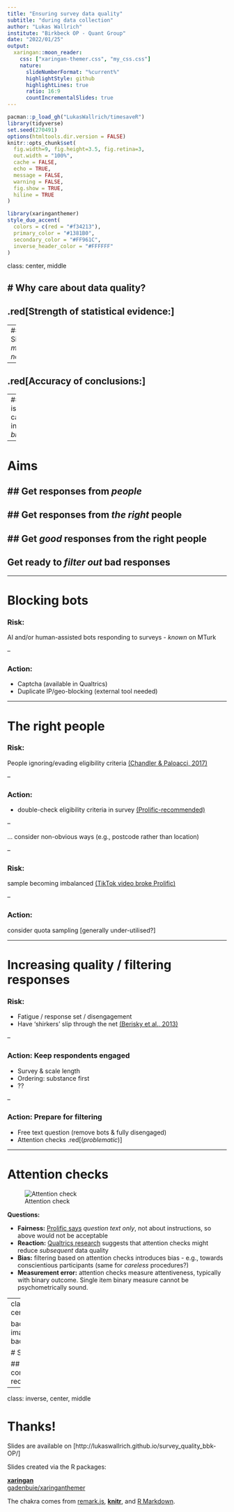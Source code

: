 ```yaml
---
title: "Ensuring survey data quality"
subtitle: "during data collection"
author: "Lukas Wallrich"
institute: "Birkbeck OP - Quant Group"
date: "2022/01/25"
output:
  xaringan::moon_reader:
    css: ["xaringan-themer.css", "my_css.css"]
    nature:
      slideNumberFormat: "%current%"
      highlightStyle: github
      highlightLines: true
      ratio: 16:9
      countIncrementalSlides: true
---
```


```r
pacman::p_load_gh("LukasWallrich/timesaveR")
library(tidyverse)
set.seed(270491)
options(htmltools.dir.version = FALSE)
knitr::opts_chunk$set(
  fig.width=9, fig.height=3.5, fig.retina=3,
  out.width = "100%",
  cache = FALSE,
  echo = TRUE,
  message = FALSE, 
  warning = FALSE,
  fig.show = TRUE,
  hiline = TRUE
)
```

```r
library(xaringanthemer)
style_duo_accent(
  colors = c(red = "#f34213"),
  primary_color = "#1381B0",
  secondary_color = "#FF961C",
  inverse_header_color = "#FFFFFF"
)
```

class: center, middle

# Why care about data quality?
--

## .red[Strength of statistical evidence:]

--
### Signal *minus noise*

--

## .red[Accuracy of conclusions:]

--
### Data issues can introduce *bias*

---

# Aims

## Get responses from *people*
--

## Get responses from *the right* people
--

## Get *good* responses from the right people
--

## Get ready to *filter out* bad responses

---

# Blocking bots

### __Risk:__ 

AI and/or human-assisted bots responding to surveys - *known* on MTurk

--

### Action:

- Captcha (available in Qualtrics)
- Duplicate IP/geo-blocking (external tool needed)

---

# The right people

### __Risk:__ 
People ignoring/evading eligibility criteria [(Chandler & Paloacci, 2017)](https://journals.sagepub.com/doi/full/10.1177/1948550617698203)

--

### __Action:__ 

- double-check eligibility criteria in survey [(Prolific-recommended)](https://researcher-help.prolific.co/hc/en-gb/articles/360010165173-Can-I-screen-participants-within-my-survey-#heading-2)

--

... consider non-obvious ways (e.g., postcode rather than location)


-- 

### __Risk:__ 
sample becoming imbalanced [(TikTok video broke Prolific)](https://www.theverge.com/2021/9/24/22688278/tiktok-science-study-survey-prolific)

-- 

### __Action:__ 
consider quota sampling [generally under-utilised?]

---

# Increasing quality / filtering responses

### Risk:

- Fatigue / response set / disengagement 
- Have 'shirkers' slip through the net [(Berisky et al., 2013)](https://onlinelibrary.wiley.com/doi/full/10.1111/ajps.12081)


--

### Action: Keep respondents engaged

- Survey & scale length
- Ordering: substance first
- ??


--

### Action: Prepare for filtering

- Free text question (remove bots & fully disengaged)
- Attention checks .red[(*problematic*)]

---

# Attention checks
![Attention check](attention_check.jpg)


__Questions:__

- **Fairness:** [Prolific says](https://researcher-help.prolific.co/hc/en-gb/articles/360009223553) *question text only*, not about instructions, so above would not be acceptable
- **Reaction:** [Qualtrics research](https://www.qualtrics.com/blog/using-attention-checks-in-your-surveys-may-harm-data-quality/) suggests that attention checks might reduce *subsequent* data quality
- **Bias:** filtering based on attention checks introduces bias - e.g., towards conscientious participants (same for *careless* procedures?)
- **Measurement error:** attention checks measure attentiveness, typically with binary outcome. Single item binary measure cannot be psychometrically sound.

---
class: inverse, center, middle

background-image: background.jpg

# So - what to do? 

## Questions, comments and recommendations?

---
class: inverse, center, middle

# Thanks!

Slides are available on [http://lukaswallrich.github.io/survey_quality_bbk-OP/]

Slides created via the R packages:

[**xaringan**](https://github.com/yihui/xaringan)<br>
[gadenbuie/xaringanthemer](https://github.com/gadenbuie/xaringanthemer)

The chakra comes from [remark.js](https://remarkjs.com), [**knitr**](http://yihui.name/knitr), and [R Markdown](https://rmarkdown.rstudio.com).
